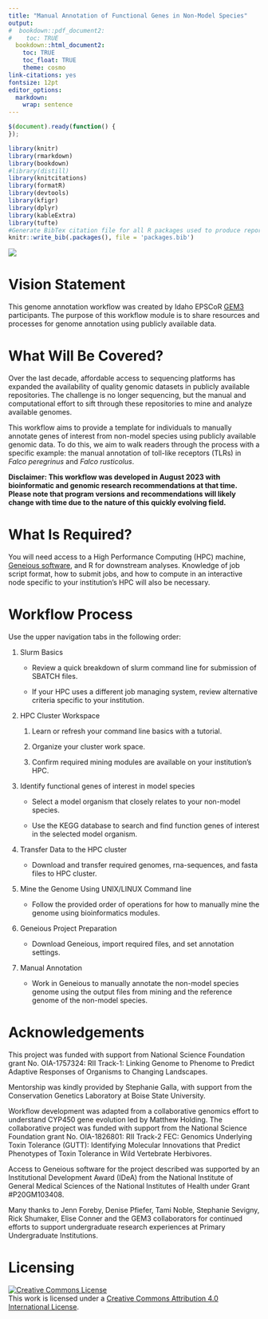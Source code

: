 ```yaml
---
title: "Manual Annotation of Functional Genes in Non-Model Species"
output:
#  bookdown::pdf_document2:
#    toc: TRUE
  bookdown::html_document2: 
    toc: TRUE
    toc_float: TRUE
    theme: cosmo
link-citations: yes
fontsize: 12pt
editor_options: 
  markdown: 
    wrap: sentence
---
```


```js
$(document).ready(function() {
});
```

```r
library(knitr)
library(rmarkdown)
library(bookdown)
#library(distill)
library(knitcitations)
library(formatR)
library(devtools)
library(kfigr)
library(dplyr)
library(kableExtra)
library(tufte)
#Generate BibTex citation file for all R packages used to produce report
knitr::write_bib(.packages(), file = 'packages.bib')
```

![](images/birds_birds_birds.png)

# Vision Statement

This genome annotation workflow was created by Idaho EPSCoR [GEM3](https://www.idahogem3.org) participants.
The purpose of this workflow module is to share resources and processes for genome annotation using publicly available data.

# What Will Be Covered?

Over the last decade, affordable access to sequencing platforms has expanded the availability of quality genomic datasets in publicly available repositories.
The challenge is no longer sequencing, but the manual and computational effort to sift through these repositories to mine and analyze available genomes.

This workflow aims to provide a template for individuals to manually annotate genes of interest from non-model species using publicly available genomic data.
To do this, we aim to walk readers through the process with a specific example: the manual annotation of toll-like receptors (TLRs) in *Falco peregrinus* and *Falco rusticolus*.

**Disclaimer: This workflow was developed in August 2023 with bioinformatic and genomic research recommendations at that time. Please note that program versions and recommendations will likely change with time due to the nature of this quickly evolving field.**

# What Is Required?

You will need access to a High Performance Computing (HPC) machine, [Geneious software](https://www.geneious.com/), and R for downstream analyses.
Knowledge of job script format, how to submit jobs, and how to compute in an interactive node specific to your institution's HPC will also be necessary.

# Workflow Process

Use the upper navigation tabs in the following order:

1.  Slurm Basics

    -   Review a quick breakdown of slurm command line for submission of SBATCH files.

    -   If your HPC uses a different job managing system, review alternative criteria specific to your institution.

2.  HPC Cluster Workspace

    1.  Learn or refresh your command line basics with a tutorial.

    2.  Organize your cluster work space.

    3.  Confirm required mining modules are available on your institution's HPC.

3.  Identify functional genes of interest in model species

    -   Select a model organism that closely relates to your non-model species.

    -   Use the KEGG database to search and find function genes of interest in the selected model organism.

4.  Transfer Data to the HPC cluster

    -   Download and transfer required genomes, rna-sequences, and fasta files to HPC cluster.

5.  Mine the Genome Using UNIX/LINUX Command line

    -   Follow the provided order of operations for how to manually mine the genome using bioinformatics modules.

6.  Geneious Project Preparation

    -   Download Geneious, import required files, and set annotation settings.

7.  Manual Annotation

    -   Work in Geneious to manually annotate the non-model species genome using the output files from mining and the reference genome of the non-model species.

# Acknowledgements

This project was funded with support from National Science Foundation grant No.
OIA-1757324: RII Track-1: Linking Genome to Phenome to Predict Adaptive Responses of Organisms to Changing Landscapes.

Mentorship was kindly provided by Stephanie Galla, with support from the Conservation Genetics Laboratory at Boise State University.

Workflow development was adapted from a collaborative genomics effort to understand CYP450 gene evolution led by Matthew Holding.
The collaborative project was funded with support from the National Science Foundation grant No.
OIA-1826801: RII Track-2 FEC: Genomics Underlying Toxin Tolerance (GUTT): Identifying Molecular Innovations that Predict Phenotypes of Toxin Tolerance in Wild Vertebrate Herbivores.

Access to Geneious software for the project described was supported by an Institutional Development Award (IDeA) from the National Institute of General Medical Sciences of the National Institutes of Health under Grant #P20GM103408.

Many thanks to Jenn Foreby, Denise Pfiefer, Tami Noble, Stephanie Sevigny, Rick Shumaker, Elise Conner and the GEM3 collaborators for continued efforts to support undergraduate research experiences at Primary Undergraduate Institutions.

# Licensing

<a rel="license" href="http://creativecommons.org/licenses/by/4.0/"><img src="https://i.creativecommons.org/l/by/4.0/88x31.png" alt="Creative Commons License" style="border-width:0"/></a><br />This work is licensed under a <a rel="license" href="http://creativecommons.org/licenses/by/4.0/">Creative Commons Attribution 4.0 International License</a>.
